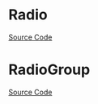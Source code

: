 
<Meta of={RadioStories} />

# Radio

<Description of={Radio} />

[Source Code](https://github.com/Mezzanine-UI/mezzanine/blob/main/packages/react/src/Radio/Radio.tsx)

<ArgTypes of={Radio} />

# RadioGroup

<Description of={RadioGroup} />

[Source Code](https://github.com/Mezzanine-UI/mezzanine/blob/main/packages/react/src/Radio/RadioGroup.tsx)

<ArgTypes of={RadioGroup} />
